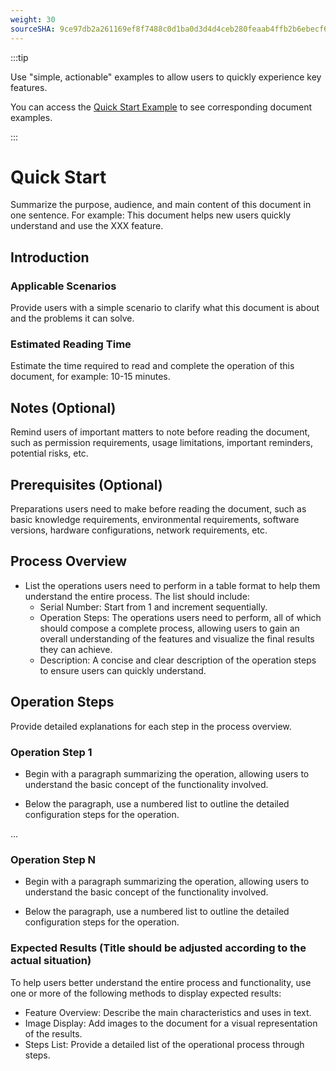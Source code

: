 ```yaml
---
weight: 30
sourceSHA: 9ce97db2a261169ef8f7488c0d1ba0d3d4d4ceb280feaab4ffb2b6ebecf631e9
---
```


:::tip

Use "simple, actionable" examples to allow users to quickly experience key features.

You can access the [Quick Start Example](https://product-doc-guide.alauda.cn/template/quick_start/example.html) to see corresponding document examples.

:::

# Quick Start

Summarize the purpose, audience, and main content of this document in one sentence. For example: This document helps new users quickly understand and use the XXX feature.

## Introduction

### Applicable Scenarios

Provide users with a simple scenario to clarify what this document is about and the problems it can solve.

### Estimated Reading Time

Estimate the time required to read and complete the operation of this document, for example: 10-15 minutes.

## Notes (Optional)

Remind users of important matters to note before reading the document, such as permission requirements, usage limitations, important reminders, potential risks, etc.

## Prerequisites (Optional)

Preparations users need to make before reading the document, such as basic knowledge requirements, environmental requirements, software versions, hardware configurations, network requirements, etc.

## Process Overview

- List the operations users need to perform in a table format to help them understand the entire process. The list should include:
  - Serial Number: Start from 1 and increment sequentially.
  - Operation Steps: The operations users need to perform, all of which should compose a complete process, allowing users to gain an overall understanding of the features and visualize the final results they can achieve.
  - Description: A concise and clear description of the operation steps to ensure users can quickly understand.

## Operation Steps

Provide detailed explanations for each step in the process overview.

### Operation Step 1

- Begin with a paragraph summarizing the operation, allowing users to understand the basic concept of the functionality involved.

- Below the paragraph, use a numbered list to outline the detailed configuration steps for the operation.

...

### Operation Step N

- Begin with a paragraph summarizing the operation, allowing users to understand the basic concept of the functionality involved.

- Below the paragraph, use a numbered list to outline the detailed configuration steps for the operation.

### Expected Results (Title should be adjusted according to the actual situation)

To help users better understand the entire process and functionality, use one or more of the following methods to display expected results:

- Feature Overview: Describe the main characteristics and uses in text.
- Image Display: Add images to the document for a visual representation of the results.
- Steps List: Provide a detailed list of the operational process through steps.
